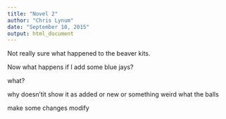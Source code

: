 ```yaml
---
title: "Novel 2"
author: "Chris Lynum"
date: "September 10, 2015"
output: html_document
---
```


Not really sure what happened to the beaver kits. 


Now what happens if I add some blue jays?


what?


why doesn'tit show it as added or new or something weird
what the balls


make some changes
 modify
 

